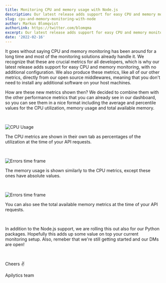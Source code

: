 ```yaml
---
title: Monitoring CPU and memory usage with Node.js
description: Our latest release adds support for easy CPU and memory monitoring, with no additional configuration.
slug: cpu-and-memory-monitoring-with-node
author: Markus Blomqvist
authorLink: https://twitter.com/blomqma
excerpt: Our latest release adds support for easy CPU and memory monitoring, with no additional configuration.
date: '2022-02-16'
---
```


It goes without saying CPU and memory monitoring has been around for a long time and most of the monitoring solutions already handle it.
We recognize that these are crucial metrics for all developers, which is why our <ExternalLink href="https://www.npmjs.com/package/@apilytics/core">latest release</ExternalLink>
adds support for easy CPU and memory monitoring, with no additional configuration. We also produce these metrics,
like all of our other metrics, directly from our open source middlewares,
meaning that you don't need to install any additional software on your host machines.

How are these new metrics shown then? We decided to combine them with the other performance metrics that you can already see in our
dashboard, so you can see them in a nice format including the average and percentile values for the CPU utilization, memory usage and total available memory.

<br />

![CPU Usage](/blog-images/cpu-and-memory-monitoring-with-node/cpu-usage.png)

The CPU metrics are shown in their own tab as percentages of the utilization at the time of your API requests.

<br />

![Errors time frame](/blog-images/cpu-and-memory-monitoring-with-node/memory-usage.png)

The memory usage is shown similarly to the CPU metrics, except these ones have absolute values.

<br />

![Errors time frame](/blog-images/cpu-and-memory-monitoring-with-node/memory-total.png)

You can also see the total available memory metrics at the time of your API requests.

<br />

In addition to the Node.js support, we are rolling this out also for our <ExternalLink href="https://pypi.org/project/apilytics/">Python packages</ExternalLink>.
Hopefully this adds up some value on top your current monitoring setup.
Also, remeber that we're still getting started and our DMs are open!

<br />

Cheers ✌

Apilytics team
